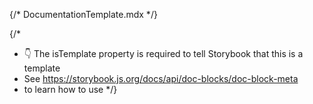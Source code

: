 {/* DocumentationTemplate.mdx */}


{/* 
  * 👇 The isTemplate property is required to tell Storybook that this is a template
  * See https://storybook.js.org/docs/api/doc-blocks/doc-block-meta
  * to learn how to use
*/}

<Meta isTemplate />

<Title />

<Primary />

## Inputs

The component accepts the following attributes/properties:

<Controls />

## Additional variations

Listed below are additional variations of the component.

<Stories title="Variations" includePrimary={false} />